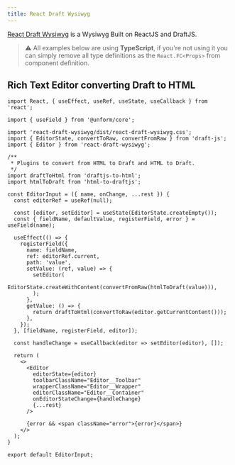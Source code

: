 ```yaml
---
title: React Draft Wysiwyg
---
```


[React Draft Wysiwyg](https://jpuri.github.io/react-draft-wysiwyg/#/) is a Wysiwyg Built on ReactJS and DraftJS.

> ⚠️ All examples below are using **TypeScript**, if you're not using it you can simply remove all type definitions as the `React.FC<Props>` from component definition.

## Rich Text Editor converting Draft to HTML

```tsx lineNumbers=true
import React, { useEffect, useRef, useState, useCallback } from 'react';

import { useField } from '@unform/core';

import 'react-draft-wysiwyg/dist/react-draft-wysiwyg.css';
import { EditorState, convertToRaw, convertFromRaw } from 'draft-js';
import { Editor } from 'react-draft-wysiwyg';

/**
 * Plugins to convert from HTML to Draft and HTML to Draft.
 */
import draftToHtml from 'draftjs-to-html';
import htmlToDraft from 'html-to-draftjs';

const EditorInput = ({ name, onChange, ...rest }) {
  const editorRef = useRef(null);

  const [editor, setEditor] = useState(EditorState.createEmpty());
  const { fieldName, defaultValue, registerField, error } = useField(name);

  useEffect(() => {
    registerField({
      name: fieldName,
      ref: editorRef.current,
      path: 'value',
      setValue: (ref, value) => {
        setEditor(
          EditorState.createWithContent(convertFromRaw(htmlToDraft(value))),
        );
      },
      getValue: () => {
        return draftToHtml(convertToRaw(editor.getCurrentContent()));
      },
    });
  }, [fieldName, registerField, editor]);

  const handleChange = useCallback(editor => setEditor(editor), []);

  return (
    <>
      <Editor
        editorState={editor}
        toolbarClassName="Editor__Toolbar"
        wrapperClassName="Editor__Wrapper"
        editorClassName="Editor__Container"
        onEditorStateChange={handleChange}
        {...rest}
      />

      {error && <span className="error">{error}</span>}
    </>
  );
}

export default EditorInput;
```
